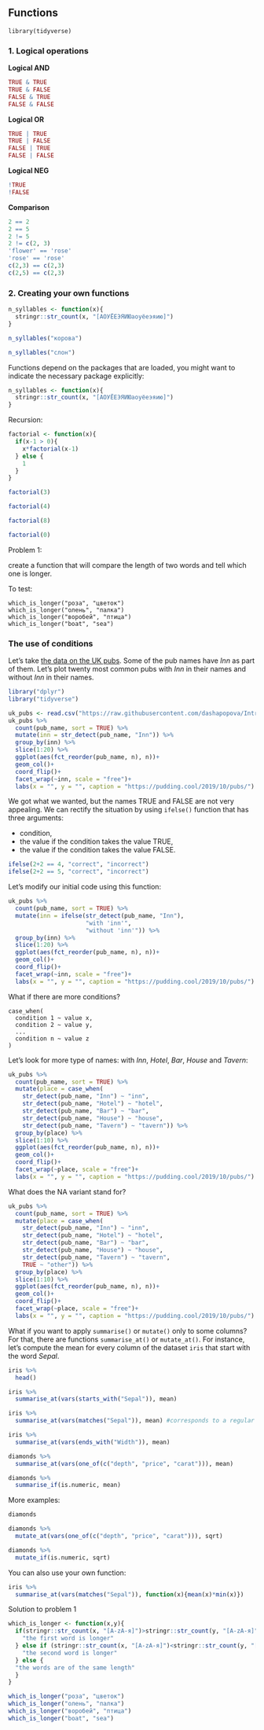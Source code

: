 ## Functions

```
library(tidyverse)
```
### 1. Logical operations

**Logical AND**

```r
TRUE & TRUE
TRUE & FALSE
FALSE & TRUE
FALSE & FALSE
```

**Logical OR**

```r
TRUE | TRUE
TRUE | FALSE
FALSE | TRUE
FALSE | FALSE
```

**Logical NEG**

```r
!TRUE
!FALSE
```

**Comparison**

```r
2 == 2
2 == 5
2 != 5
2 != c(2, 3)
'flower' == 'rose'
'rose' == 'rose'
c(2,3) == c(2,3)
c(2,5) == c(2,3)
```

### 2. Creating your own functions

```r
n_syllables <- function(x){
  stringr::str_count(x, "[АОУЁЕЭЯИЮаоуёеэяию]")
}

n_syllables("корова")

n_syllables("слон")
```

Functions depend on the packages that are loaded, you might want to indicate the necessary package explicitly:

```r
n_syllables <- function(x){
  stringr::str_count(x, "[АОУЁЕЭЯИЮаоуёеэяию]")
}
```

Recursion:

```r
factorial <- function(x){
  if(x-1 > 0){
    x*factorial(x-1)
  } else {
    1
  }
}

factorial(3)

factorial(4)

factorial(8)

factorial(0)
```

Problem 1:

create a function that will compare the length of two words and tell which one is longer.

To test:

```
which_is_longer("роза", "цветок")
which_is_longer("олень", "палка")
which_is_longer("воробей", "птица")
which_is_longer("boat", "sea")
```

### The use of conditions

Let's take [the data on the UK pubs](https://raw.githubusercontent.com/dashapopova/Intro-to-R/main/HWs/HW2/UK_pubs.csv). Some of the pub names have *Inn* as part of them. Let's plot twenty most common pubs with *Inn* in their names and without *Inn* in their names. 

```r
library("dplyr")
library("tidyverse")
```

```r
uk_pubs <- read.csv("https://raw.githubusercontent.com/dashapopova/Intro-to-R/main/HWs/HW2/UK_pubs.csv")
uk_pubs %>% 
  count(pub_name, sort = TRUE) %>% 
  mutate(inn = str_detect(pub_name, "Inn")) %>% 
  group_by(inn) %>% 
  slice(1:20) %>% 
  ggplot(aes(fct_reorder(pub_name, n), n))+
  geom_col()+
  coord_flip()+
  facet_wrap(~inn, scale = "free")+
  labs(x = "", y = "", caption = "https://pudding.cool/2019/10/pubs/")
```

We got what we wanted, but the names TRUE and FALSE are not very appealing. We can rectify the situation by using ```ifelse()``` function that has three arguments:

+ condition,
+ the value if the condition takes the value TRUE,
+ the value if the condition takes the value FALSE.

```r
ifelse(2+2 == 4, "correct", "incorrect")
ifelse(2+2 == 5, "correct", "incorrect")
```

Let's modify our initial code using this function:

```r
uk_pubs %>% 
  count(pub_name, sort = TRUE) %>% 
  mutate(inn = ifelse(str_detect(pub_name, "Inn"), 
                      "with 'inn'", 
                      "without 'inn'")) %>%
  group_by(inn) %>% 
  slice(1:20) %>% 
  ggplot(aes(fct_reorder(pub_name, n), n))+
  geom_col()+
  coord_flip()+
  facet_wrap(~inn, scale = "free")+
  labs(x = "", y = "", caption = "https://pudding.cool/2019/10/pubs/")
```

What if there are more conditions?

```
case_when(
  condition 1 ~ value x,
  condition 2 ~ value y,
  ...
  condition n ~ value z
)
```

Let's look for more type of names: with *Inn*, *Hotel*, *Bar*, *House* and *Tavern*:

```r
uk_pubs %>% 
  count(pub_name, sort = TRUE) %>% 
  mutate(place = case_when(
    str_detect(pub_name, "Inn") ~ "inn",
    str_detect(pub_name, "Hotel") ~ "hotel",
    str_detect(pub_name, "Bar") ~ "bar",
    str_detect(pub_name, "House") ~ "house",
    str_detect(pub_name, "Tavern") ~ "tavern")) %>%
  group_by(place) %>% 
  slice(1:10) %>% 
  ggplot(aes(fct_reorder(pub_name, n), n))+
  geom_col()+
  coord_flip()+
  facet_wrap(~place, scale = "free")+
  labs(x = "", y = "", caption = "https://pudding.cool/2019/10/pubs/")
```

What does the NA variant stand for?

```r
uk_pubs %>% 
  count(pub_name, sort = TRUE) %>% 
  mutate(place = case_when(
    str_detect(pub_name, "Inn") ~ "inn",
    str_detect(pub_name, "Hotel") ~ "hotel",
    str_detect(pub_name, "Bar") ~ "bar",
    str_detect(pub_name, "House") ~ "house",
    str_detect(pub_name, "Tavern") ~ "tavern",
    TRUE ~ "other")) %>%
  group_by(place) %>% 
  slice(1:10) %>% 
  ggplot(aes(fct_reorder(pub_name, n), n))+
  geom_col()+
  coord_flip()+
  facet_wrap(~place, scale = "free")+
  labs(x = "", y = "", caption = "https://pudding.cool/2019/10/pubs/")
```

What if you want to apply ```summarise()``` or ```mutate()``` only to some columns? For that, there are functions ```summarise_at()``` or ```mutate_at()```. For instance, let's compute the mean for every column of the dataset ```iris``` that start with the word *Sepal*.

```r
iris %>% 
  head()
```

```r
iris %>% 
  summarise_at(vars(starts_with("Sepal")), mean)
```

```r
iris %>% 
  summarise_at(vars(matches("Sepal")), mean) #corresponds to a regular expression
```

```r
iris %>% 
  summarise_at(vars(ends_with("Width")), mean)
```

```r
diamonds %>% 
  summarise_at(vars(one_of(c("depth", "price", "carat"))), mean)
```

```r
diamonds %>% 
  summarise_if(is.numeric, mean)
```

More examples:

```r
diamonds

diamonds %>% 
  mutate_at(vars(one_of(c("depth", "price", "carat"))), sqrt)

diamonds %>% 
  mutate_if(is.numeric, sqrt)
```

You can also use your own function:

```r
iris %>% 
  summarise_at(vars(matches("Sepal")), function(x){mean(x)*min(x)})
```

Solution to problem 1

```r
which_is_longer <- function(x,y){
  if(stringr::str_count(x, "[A-zА-я]")>stringr::str_count(y, "[A-zА-я]")){
    "the first word is longer"
  } else if (stringr::str_count(x, "[A-zА-я]")<stringr::str_count(y, "[A-zА-я]")){
    "the second word is longer"
  } else {
  "the words are of the same length"
  }
}

which_is_longer("роза", "цветок")
which_is_longer("олень", "палка")
which_is_longer("воробей", "птица")
which_is_longer("boat", "sea")
```
